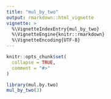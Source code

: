 ```yaml
---
title: "mul_by_two"
output: rmarkdown::html_vignette
vignette: >
  %\VignetteIndexEntry{mul_by_two}
  %\VignetteEngine{knitr::rmarkdown}
  %\VignetteEncoding{UTF-8}
---
```


```r
knitr::opts_chunk$set(
  collapse = TRUE,
  comment = "#>"
)
```

```r
library(mul.by.two)
mul_by_two(3)
```
